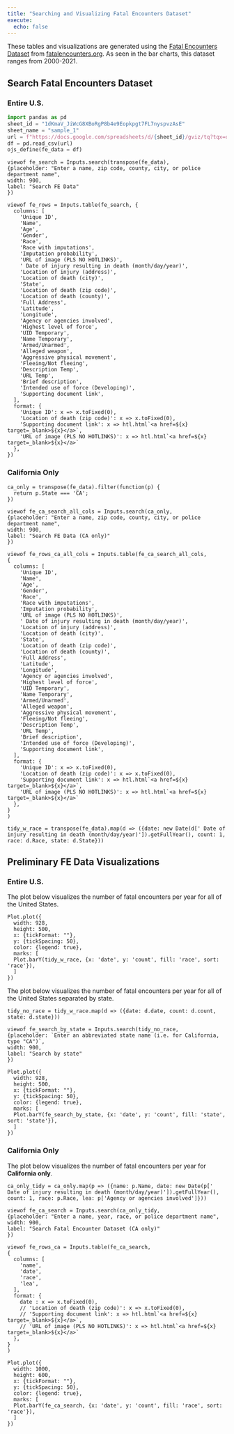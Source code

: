 ```yaml
---
title: "Searching and Visualizing Fatal Encounters Dataset"
execute:
  echo: false
--- 
```


These tables and visualizations are generated using the [Fatal Encounters Dataset](https://docs.google.com/spreadsheets/d/1dKmaV_JiWcG8XBoRgP8b4e9Eopkpgt7FL7nyspvzAsE/edit#gid=0) from [fatalencounters.org](https://fatalencounters.org/). As seen in the bar charts, this dataset ranges from 2000-2021.


## Search Fatal Encounters Dataset
### Entire U.S.
```python
import pandas as pd
sheet_id = "1dKmaV_JiWcG8XBoRgP8b4e9Eopkpgt7FL7nyspvzAsE"
sheet_name = "sample_1"
url = f"https://docs.google.com/spreadsheets/d/{sheet_id}/gviz/tq?tqx=out:csv&sheet={sheet_name}"
df = pd.read_csv(url)
ojs_define(fe_data = df)
```

```ojs
viewof fe_search = Inputs.search(transpose(fe_data), 
{placeholder: "Enter a name, zip code, county, city, or police department name", 
width: 900,
label: "Search FE Data"
})
```

```ojs
viewof fe_rows = Inputs.table(fe_search, {
  columns: [
    'Unique ID',
    'Name',
    'Age',
    'Gender',
    'Race',
    'Race with imputations',
    'Imputation probability',
    'URL of image (PLS NO HOTLINKS)',
    ' Date of injury resulting in death (month/day/year)',
    'Location of injury (address)',
    'Location of death (city)',
    'State',
    'Location of death (zip code)',
    'Location of death (county)',
    'Full Address',
    'Latitude',
    'Longitude',
    'Agency or agencies involved',
    'Highest level of force',
    'UID Temporary',
    'Name Temporary',
    'Armed/Unarmed',
    'Alleged weapon',
    'Aggressive physical movement',
    'Fleeing/Not fleeing',
    'Description Temp',
    'URL Temp',
    'Brief description',
    'Intended use of force (Developing)',
    'Supporting document link',
  ],
  format: {
    'Unique ID': x => x.toFixed(0),
    'Location of death (zip code)': x => x.toFixed(0),
    'Supporting document link': x => htl.html`<a href=${x} target=_blank>${x}</a>`,
    'URL of image (PLS NO HOTLINKS)': x => htl.html`<a href=${x} target=_blank>${x}</a>`
  },
})
```

### California Only
```ojs
ca_only = transpose(fe_data).filter(function(p) {
  return p.State === 'CA';
})
```
```ojs
viewof fe_ca_search_all_cols = Inputs.search(ca_only, 
{placeholder: "Enter a name, zip code, county, city, or police department name", 
width: 900,
label: "Search FE Data (CA only)"
})
```

```ojs
viewof fe_rows_ca_all_cols = Inputs.table(fe_ca_search_all_cols, 
{
  columns: [
    'Unique ID',
    'Name',
    'Age',
    'Gender',
    'Race',
    'Race with imputations',
    'Imputation probability',
    'URL of image (PLS NO HOTLINKS)',
    ' Date of injury resulting in death (month/day/year)',
    'Location of injury (address)',
    'Location of death (city)',
    'State',
    'Location of death (zip code)',
    'Location of death (county)',
    'Full Address',
    'Latitude',
    'Longitude',
    'Agency or agencies involved',
    'Highest level of force',
    'UID Temporary',
    'Name Temporary',
    'Armed/Unarmed',
    'Alleged weapon',
    'Aggressive physical movement',
    'Fleeing/Not fleeing',
    'Description Temp',
    'URL Temp',
    'Brief description',
    'Intended use of force (Developing)',
    'Supporting document link',
  ],
  format: {
    'Unique ID': x => x.toFixed(0),
    'Location of death (zip code)': x => x.toFixed(0),
    'Supporting document link': x => htl.html`<a href=${x} target=_blank>${x}</a>`,
    'URL of image (PLS NO HOTLINKS)': x => htl.html`<a href=${x} target=_blank>${x}</a>`
  },
} 
)
```

```ojs
tidy_w_race = transpose(fe_data).map(d => ({date: new Date(d[' Date of injury resulting in death (month/day/year)']).getFullYear(), count: 1, race: d.Race, state: d.State}))
```

## Preliminary FE Data Visualizations
### Entire U.S.
The plot below visualizes the number of fatal encounters per year for all of the United States.



```ojs
Plot.plot({
  width: 928,
  height: 500,
  x: {tickFormat: ""},
  y: {tickSpacing: 50},
  color: {legend: true},
  marks: [
  Plot.barY(tidy_w_race, {x: 'date', y: 'count', fill: 'race', sort: 'race'}),
  ]
})
```
The plot below visualizes the number of fatal encounters per year for all of the United States separated by state.
```ojs
tidy_no_race = tidy_w_race.map(d => ({date: d.date, count: d.count, state: d.state}))
```
```ojs
viewof fe_search_by_state = Inputs.search(tidy_no_race, 
{placeholder: `Enter an abbreviated state name (i.e. for California, type "CA")`, 
width: 900,
label: "Search by state"
})
```

```ojs
Plot.plot({
  width: 928,
  height: 500,
  x: {tickFormat: ""},
  y: {tickSpacing: 50},
  color: {legend: true},
  marks: [
  Plot.barY(fe_search_by_state, {x: 'date', y: 'count', fill: 'state', sort: 'state'}),
  ]
})
```

### California Only
The plot below visualizes the number of fatal encounters per year for **California only**.
```ojs
ca_only_tidy = ca_only.map(p => ({name: p.Name, date: new Date(p[' Date of injury resulting in death (month/day/year)']).getFullYear(), count: 1, race: p.Race, lea: p['Agency or agencies involved']}))
```

```ojs
viewof fe_ca_search = Inputs.search(ca_only_tidy, 
{placeholder: "Enter a name, year, race, or police department name", 
width: 900,
label: "Search Fatal Encounter Dataset (CA only)"
})
```

```ojs
viewof fe_rows_ca = Inputs.table(fe_ca_search, 
{
  columns: [
    'name',
    'date',
    'race',
    'lea',
  ],
  format: {
    date : x => x.toFixed(0),
    // 'Location of death (zip code)': x => x.toFixed(0),
    // 'Supporting document link': x => htl.html`<a href=${x} target=_blank>${x}</a>`,
    // 'URL of image (PLS NO HOTLINKS)': x => htl.html`<a href=${x} target=_blank>${x}</a>`
  },
} 
)
```


```ojs
Plot.plot({
  width: 1000,
  height: 600,
  x: {tickFormat: ""},
  y: {tickSpacing: 50},
  color: {legend: true},
  marks: [
  Plot.barY(fe_ca_search, {x: 'date', y: 'count', fill: 'race', sort: 'race'}),
  ]
})
```






